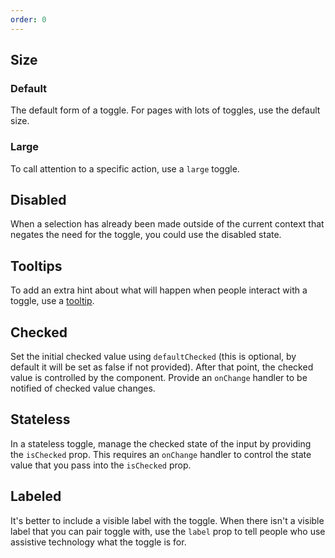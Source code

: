 ```yaml
---
order: 0
---
```



## Size

### Default

The default form of a toggle. For pages with lots of toggles, use the default size.

<Example Component={ToggleDefault} packageName="@atlaskit/toggle" />

### Large

To call attention to a specific action, use a `large` toggle.

<Example Component={ToggleLarge} packageName="@atlaskit/toggle" />

## Disabled

When a selection has already been made outside of the current context that negates the need for the
toggle, you could use the disabled state.

<Example Component={ToggleDisabled} packageName="@atlaskit/toggle" />

## Tooltips

To add an extra hint about what will happen when people interact with a toggle, use a
[tooltip](/components/tooltip).

<Example Component={ToggleTooltip} packageName="@atlaskit/toggle" />

## Checked

Set the initial checked value using `defaultChecked` (this is optional, by default it will be set as
false if not provided). After that point, the checked value is controlled by the component. Provide
an `onChange` handler to be notified of checked value changes.

<Example Component={ToggleDefaultChecked} packageName="@atlaskit/toggle" />

## Stateless

In a stateless toggle, manage the checked state of the input by providing the `isChecked` prop. This
requires an `onChange` handler to control the state value that you pass into the `isChecked` prop.

<Example Component={ToggleStateless} packageName="@atlaskit/toggle" />

## Labeled

It's better to include a visible label with the toggle. When there isn't a visible label that you
can pair toggle with, use the `label` prop to tell people who use assistive technology what the
toggle is for.

<Example Component={ToggleLabeled} packageName="@atlaskit/toggle" />
